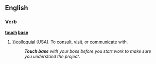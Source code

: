 ==English==
===Verb===
'''[[touch]] [[base]]'''
#{{idiom}}}}[[colloquial]] (USA).  To [[consult]], [[visit]], or [[communicate]] with.
#:'''''Touch base''' with your boss before you start work to make sure you understand the project.''